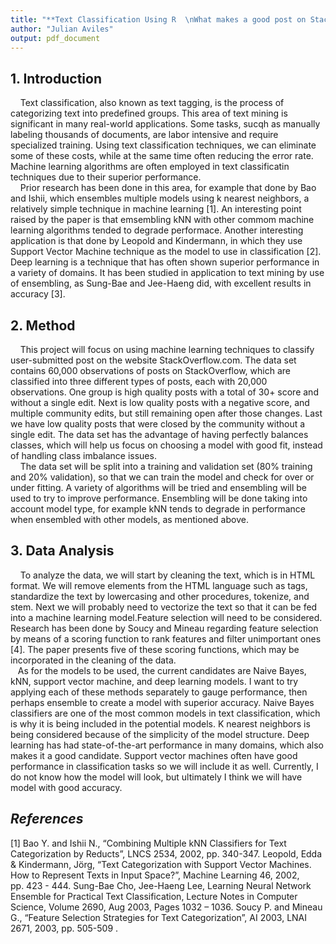 ```yaml
---
title: "**Text Classification Using R  \nWhat makes a good post on StackOverflow?**"
author: "Julian Aviles"
output: pdf_document
---
```

<!-- date: '`r format(Sys.Date(), "%m/%d/%Y")`' -->

## 1. Introduction
|     Text classification, also known as text tagging, is the process of categorizing text into predefined groups. This area of text mining is significant in many real-world applications. Some tasks, sucqh as manually labeling thousands of documents, are labor intensive and require specialized training. Using text classification techniques, we can eliminate some of these costs, while at the same time often reducing the error rate. Machine learning algorithms are often employed in text classificatin techniques due to their superior performance.
|     Prior research has been done in this area, for example that done by Bao and Ishii, which ensembles multiple models using k nearest neighbors, a relatively simple technique in machine learning [1]. An interesting point raised by the paper is that emsembling kNN with other commom machine learning algorithms tended to degrade performace. Another interesting application is that done by Leopold and Kindermann, in which they use Support Vector Machine technique as the model to use in classification [2]. Deep learning is a technique that has often shown superior performance in a variety of domains. It has been studied in application to text mining by use of ensembling, as Sung-Bae and Jee-Haeng did, with excellent results in accuracy [3].

## 2. Method
|     This project will focus on using machine learning techniques to classify user-submitted post on the website StackOverflow.com. The data set contains 60,000 observations of posts on StackOverflow, which are classified into three different types of posts, each with 20,000 observations. One group is high quality posts with a total of 30+ score and without a single edit. Next is low quality posts with a negative score, and multiple community edits, but still remaining open after those changes. Last we have low quality posts that were closed by the community without a single edit. The data set has the advantage of having perfectly balances classes, which will help us focus on choosing a model with good fit, instead of handling class imbalance issues. 
|     The data set will be split into a training and validation set (80% training and 20% validation), so that we can train the model and check for over or under fitting. A variety of algorithms will be tried and ensembling will be used to try to improve performance. Ensembling will be done taking into account model type, for example kNN tends to degrade in performance when ensembled with other models, as mentioned above. 

## 3. Data Analysis
|     To analyze the data, we will start by cleaning the text, which is in HTML format. We will remove elements from the HTML language such as tags, standardize the text by lowercasing and other procedures, tokenize, and stem. Next we will probably need to vectorize the text so that it can be fed into a machine learning model.Feature selection will need to be considered. Research has been done by Soucy and Mineau regarding feature selection by means of a scoring function to rank features and filter unimportant ones [4]. The paper presents five of these scoring functions, which may be incorporated in the cleaning of the data.
|    As for the models to be used, the current candidates are Naive Bayes, kNN, support vector machine, and deep learning models. I want to try applying each of these methods separately to gauge performance, then perhaps ensemble to create a model with superior accuracy. Naive Bayes classifiers are one of the most common models in text classification, which is why it is being included in the potential models. K nearest neighbors is being considered because of the simplicity of the model structure. Deep learning has had state-of-the-art performance in many domains, which also makes it a good candidate. Support vector machines often have good performance in classification tasks so we will include it as well. Currently, I do not know how the model will look, but ultimately I think we will have model with good accuracy.

## *References*  
[1] Bao Y. and Ishii N., “Combining Multiple kNN Classifiers     for     Text     Categorization     by     Reducts”, LNCS 2534, 2002, pp. 340-347.
\newline
\newline
[2] Leopold, Edda & Kindermann, Jörg, “Text Categorization  with  Support  Vector  Machines.  How   to   Represent   Texts   in   Input   Space?”,   Machine Learning 46, 2002, pp. 423 - 444.
\newline
\newline
[3] Sung-Bae  Cho,  Jee-Haeng  Lee,  Learning  Neural  Network  Ensemble  for  Practical  Text  Classification,   Lecture   Notes   in   Computer   Science,  Volume  2690,  Aug  2003,  Pages  1032  – 1036. 
\newline
\newline
[4] Soucy    P.    and    Mineau    G.,    “Feature    Selection  Strategies  for  Text  Categorization”,  AI 2003, LNAI 2671, 2003, pp. 505-509 .